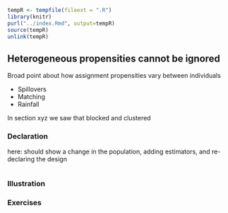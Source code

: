 ```r
tempR <- tempfile(fileext = ".R")
library(knitr)
purl("../index.Rmd", output=tempR)
source(tempR)
unlink(tempR)
```



## Heterogeneous propensities cannot be ignored

Broad point about how assignment propensities vary between individuals

- Spillovers
- Matching 
- Rainfall

In section xyz we saw that blocked and clustered

### Declaration

here: should show a change in the population, adding estimators, and re-declaring the design

```r

```


### Illustration


### Exercises















<!-- Sometimes researchers take a fixed number of subjects from groups of varying sizes and allocate them to treatment. The technical term for the groups in this context is **blocks**, i.e., any group in which the treatment is assigned to some units and not to others, independently of the assignment of units to treatment within other groups in the experiment. This deceptively simple design can actually lead to damaging bias if not analyzed carefully.  -->

<!-- In the lead up to the Illinois 5th Congressional District Special Election in 2009, researchers Betsy Sinclair, Margaret McConnell and Donald P. Green assigned one person in one-, two- and three-person households to receive a letter reminding them whether they had voted in the past and imploring them to do their civic duty and vote in the upcoming election. If  you were a subject in their study and $m$ of the $N$ households in your area were randomly assigned to treatment, your chances of being assigned to treatment would be $m/N$ if you lived alone, $(m/N)/2$ if you lived with two other people, and $(m/N)/3$ if you lived with two people. In studies like this, units in smaller groups are more likely to be assigned to treatment. If the size of the group is somehow related to the outcome we are studying, our estimates of the effect of the treatment will be biased unless we account for the negative correlation between group size and probability of assignment to treatment. Accounting for this correlation reduces bias but increases our uncertainty, leading to consequential tradeoffs between bias and variance.  -->

<!-- ### MIDA  -->

<!-- - **M**odel: To illustrate how correlation between group size and outcomes matters in we declare three different models of the world. In the first, the treatment effect is simply 1 for all units, and the size of the group has no effect on the outcome (potential outcomes: `no_size_effect`). In the second, the size of the group is correlated with the outcome, but does not alter the size of the treatment effect (potential outcomes: `size_schock`). In the third, the size of the effect is equal to the group size.  -->
<!-- - **I**nquiry: We want to know the true average effect of the treatment in our sample.  -->
<!-- - **D**ata strategy: We randomly assign one unit in each group to treatment. -->
<!-- - **A**nswer strategy: We compare the performane of three different answer strategies in each design. The first simply regresses the outcome on the treatment indicator to obtain the unweighted difference in means (DIM). The second estimates a different intercept for each group using 'block fixed effects' (BFE). The third also uses block fixed effects, but also inversely weights the observations by the probability that they are observed in the condition to which they were assigned (IPW-BFE). [A bit more here about what ipw are?] -->

<!-- ### Declaration -->



<!-- ### Takeaways   -->

<!-- ```{r fixed_allocation, echo=FALSE, fig.cap="Errors under different fixed allocation designs", fig.width=7, fig.height=3,} -->

<!-- dummy_frame <- fabricate( -->
<!--   design = level(N = 3, design_label = factor(x = 1:3,levels = 1:3,labels = c("M: No size correlation", "M: Size & intercept correlated","M: Size & effect correlated"))), -->
<!--   estimator = level(N = 3, estimator_id = 1:3, estimator_label = c("DIM", "BFE","IPW-BFE")), -->
<!--   sim = level(N = 1000, noise = rnorm(N), error = noise + (design == 2&estimator_id == 1)*rnorm(N,1,1) +  (design == 3&estimator_id %in% 1:2)*rnorm(N,1,1) + rnorm(N,0,2)*(estimator_id == 3) ) -->
<!-- ) -->

<!-- ggplot(dummy_frame,aes(color = estimator_label, linetype = estimator_label,group = estimator_label,  x = error)) +  -->
<!--   geom_density() +  -->
<!--   theme_bw() + -->
<!--   scale_color_discrete(name = "") + -->
<!--   scale_linetype_discrete(name = "") + -->
<!--   coord_cartesian(xlim = c(-8,8)) + -->
<!--   geom_vline(aes(xintercept = mean_error,  -->
<!--                  color = estimator_label -->
<!--                  ), -->
<!--              size = .2, -->
<!--              data = plyr::ddply(.data = dummy_frame, -->
<!--                           .variables = plyr::.(estimator_label,design_label), -->
<!--                           mean_error = mean(error), -->
<!--                           .fun = summarize)) + -->
<!--   facet_wrap(facets =  ~ design_label) + -->
<!--   theme(strip.background = element_blank()) -->


<!-- ``` -->

<!-- The figure illustrates how the correlation in group size and assignment probabilities can affect our inferences. Three points are important to note:  -->

<!-- - The errors of the inverse-probability weighted estimator are always centered at 0 but widely dispersed: this means that it is unbiased, but produces more uncertainty than the other approaches.  -->

<!-- - Unsurprisingly, the difference-in-means estimator is only unbiased when there is no correlation between group size and outcomes. Here, the bias in the second and third designs is negative because being in a big group means that your treated potential outcome is higher and that you're less likely to be in treatment.  -->

<!-- - When block sizes are correlated with outcomes, but treatment effects are not, as in the second design, the block fixed effects estimator outperforms the inverse-probability weighted estimator because it is both unbiased and less noisy. However, the block fixed effects only account for differences in intercept: when treatment effects are bigger or smaller depending on block size, then the block fixed effects estimator is biased (although less so than the DIM estimator). The conservative approach in this case is to do X. -->

<!-- ### Exercises -->


